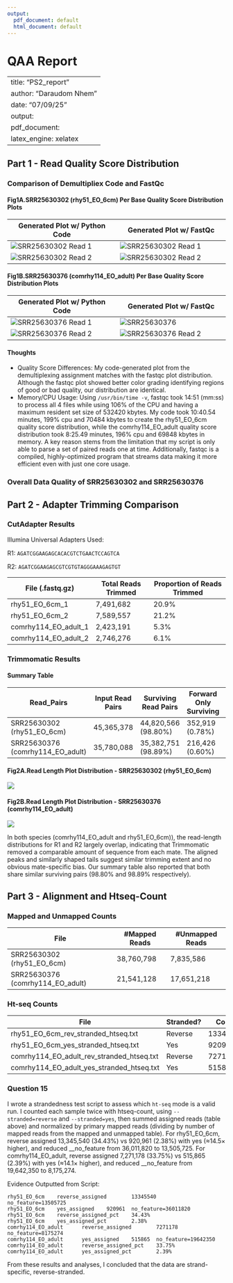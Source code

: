 ```yaml
---
output:
  pdf_document: default
  html_document: default
---
```

# QAA Report

---
title: "PS2_report"
author: "Daraudom Nhem"
date: "07/09/25"
output:
  pdf_document:
    latex_engine: xelatex
---

## Part 1 - Read Quality Score Distribution

### Comparison of Demultipliex Code and FastQc

#### Fig1A.SRR25630302 (rhy51_EO_6cm) Per Base Quality Score Distribution Plots

| Generated Plot w/ Python Code | Generated Plot w/ FastQc |
|------------------------------------|------------------------------------|
| ![SRR25630302 Read 1](img_plots/rhy51_EO_6cm_qual_score_distribution_read1.png) | ![SRR25630302 Read 1](img_plots/rhy51_EO_6cm_fastqc_read_1.png) |
| ![SRR25630302 Read 2](img_plots/rhy51_EO_6cm_qual_score_distribution_read2.png) | ![SRR25630302 Read 2](img_plots/rhy51_EO_6cm_fastqc_read_2.png) |

#### Fig1B.SRR25630376 (comrhy114_EO_adult) Per Base Quality Score Distribution Plots

| Generated Plot w/ Python Code | Generated Plot w/ FastQc |
|------------------------------------|------------------------------------|
| ![SRR25630376 Read 1](img_plots/comrhy114_EO_adult_qual_score_distribution_read1.png) | ![SRR25630376](img_plots/comrhy114_EO_adult_fastqc_read_1.png) |
| ![SRR25630376 Read 2](img_plots/comrhy114_EO_adult_qual_score_distribution_read2.png) | ![SRR25630376 Read 2](img_plots/comrhy114_EO_adult_fastqc_read_2.png) |

#### Thoughts

-   Quality Score Differences: My code-generated plot from the demultiplexing assignment matches with the fastqc plot distribution. Although the fastqc plot showed better color grading identifying regions of good or bad quality, our distribution are identical.
-   Memory/CPU Usage: Using `/usr/bin/time -v`, fastqc took 14:51 (mm:ss) to process all 4 files while using 106% of the CPU and having a maximum resident set size of 532420 kbytes. My code took 10:40.54 minutes, 199% cpu and 70484 kbytes to create the rhy51_EO_6cm quality score distribution, while the comrhy114_EO_adult quality score distribution took 8:25.49 minutes, 196% cpu and 69848 kbytes in memory. A key reason stems from the limitation that my script is only able to parse a set of paired reads one at time. Additionally, fastqc is a compiled, highly-optimized program that streams data making it more efficient even with just one core usage.

### Overall Data Quality of SRR25630302 and SRR25630376

## Part 2 - Adapter Trimming Comparison

### CutAdapter Results

Illumina Universal Adapters Used:

R1: `AGATCGGAAGAGCACACGTCTGAACTCCAGTCA`

R2: `AGATCGGAAGAGCGTCGTGTAGGGAAAGAGTGT`

| File (.fastq.gz)     | Total Reads Trimmed | Proportion of Reads Trimmed |
|----------------------|---------------------|-----------------------------|
| rhy51_EO_6cm_1       | 7,491,682           | 20.9%                       |
| rhy51_EO_6cm_2       | 7,589,557           | 21.2%                       |
| comrhy114_EO_adult_1 | 2,423,191           | 5.3%                        |
| comrhy114_EO_adult_2 | 2,746,276           | 6.1%                        |

### Trimmomatic Results

#### Summary Table

| Read_Pairs | Input Read Pairs | Surviving Read Pairs | Forward Only Surviving | Reverse Only Surviving | Dropped |
|------------|------------|------------|------------|------------|------------|
| SRR25630302 (rhy51_EO_6cm) | 45,365,378 | 44,820,566 (98.80%) | 352,919 (0.78%) | 172,523 (0.38%) | 19,370 (0.04%) |
| SRR25630376 (comrhy114_EO_adult) | 35,780,088 | 35,382,751 (98.89%) | 216,426 (0.60%) | 161,326 (0.45%) | 9585 (0.05%) |

#### Fig2A.Read Length Plot Distribution - SRR25630302 (rhy51_EO_6cm)

![](img_plots/posttrim_readlen_rhy51_EO_6cm.png)

#### Fig2B.Read Length Plot Distribution - SRR25630376 (comrhy114_EO_adult)

![](img_plots/posttrim_readlen_comrhy114_EO_adult.png)

In both species (comrhy114_EO_adult and rhy51_EO_6cm)), the read-length distributions for R1 and R2 largely overlap, indicating that Trimmomatic removed a comparable amount of sequence from each mate. The aligned peaks and similarly shaped tails suggest similar trimming extent and no obvious mate-specific bias. Our summary table also reported that both share similar surviving pairs (98.80% and 98.89% respectively).

## Part 3 - Alignment and Htseq-Count

### Mapped and Unmapped Counts

| File                             | #Mapped Reads | #Unmapped Reads |
|----------------------------------|---------------|-----------------|
| SRR25630302 (rhy51_EO_6cm)       | 38,760,798    | 7,835,586       |
| SRR25630376 (comrhy114_EO_adult) | 21,541,128    | 17,651,218      |

### Ht-seq Counts

| File                                      | Stranded? | Count    |
|-------------------------------------------|-----------|----------|
| rhy51_EO_6cm_rev_stranded_htseq.txt       | Reverse   | 13345540 |
| rhy51_EO_6cm_yes_stranded_htseq.txt       | Yes       | 920961   |
| comrhy114_EO_adult_rev_stranded_htseq.txt | Reverse   | 7271178  |
| comrhy114_EO_adult_yes_stranded_htseq.txt | Yes       | 515865   |

### Question 15

I wrote a strandedness test script to assess which `ht-seq` mode is a valid run. I counted each sample twice with htseq-count, using `--stranded=reverse` and `--stranded=yes`, then summed assigned reads (table above) and normalized by primary mapped reads (dividing by number of mapped reads from the mapped and unmapped table). For rhy51_EO_6cm, reverse assigned 13,345,540 (34.43%) vs 920,961 (2.38%) with yes (≈14.5× higher), and reduced \_\_no_feature from 36,011,820 to 13,505,725. For comrhy114_EO_adult, reverse assigned 7,271,178 (33.75%) vs 515,865 (2.39%) with yes (≈14.1× higher), and reduced \_\_no_feature from 19,642,350 to 8,175,274.

Evidence Outputted from Script:

```         
rhy51_EO_6cm    reverse_assigned        13345540        no_feature=13505725
rhy51_EO_6cm    yes_assigned    920961  no_feature=36011820
rhy51_EO_6cm    reverse_assigned_pct    34.43%
rhy51_EO_6cm    yes_assigned_pct        2.38%
comrhy114_EO_adult      reverse_assigned        7271178 no_feature=8175274
comrhy114_EO_adult      yes_assigned    515865  no_feature=19642350
comrhy114_EO_adult      reverse_assigned_pct    33.75%
comrhy114_EO_adult      yes_assigned_pct        2.39%
```

From these results and analyses, I concluded that the data are strand-specific, reverse-stranded.
